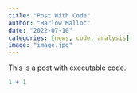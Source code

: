 ```yaml
---
title: "Post With Code"
author: "Harlow Malloc"
date: "2022-07-10"
categories: [news, code, analysis]
image: "image.jpg"
---
```


This is a post with executable code.

```r
1 + 1
```
